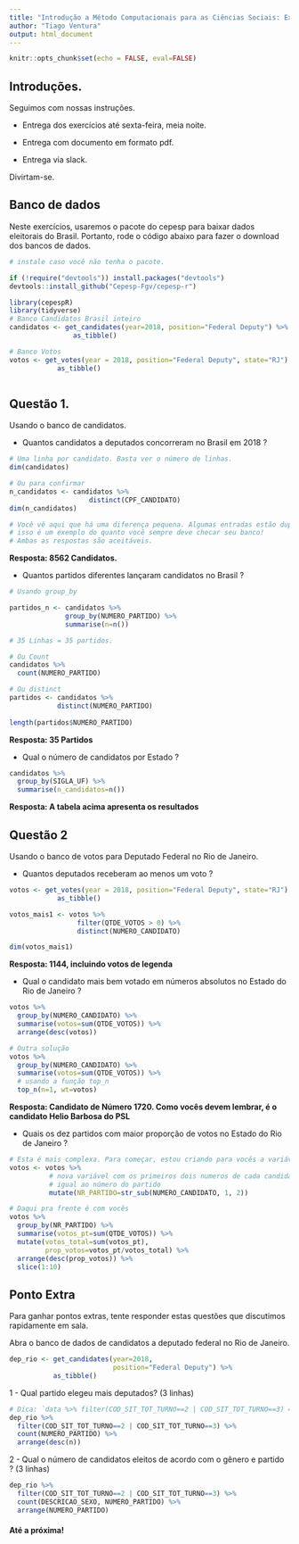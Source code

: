 ```yaml
---
title: "Introdução a Método Computacionais para as Ciências Sociais: Exercício 3"
author: "Tiago Ventura"
output: html_document
---
```


```r
knitr::opts_chunk$set(echo = FALSE, eval=FALSE)
```

## Introduções. 

Seguimos com nossas instruções. 

- Entrega dos exercícios até sexta-feira, meia noite. 

- Entrega com documento em formato pdf. 

- Entrega via slack. 

Divirtam-se. 

## Banco de dados

Neste exercícios, usaremos o pacote do cepesp para baixar dados eleitorais do Brasil. Portanto, rode o código abaixo para fazer o download dos bancos de dados. 

```r
# instale caso você não tenha o pacote. 

if (!require("devtools")) install.packages("devtools")
devtools::install_github("Cepesp-Fgv/cepesp-r")

library(cepespR)
library(tidyverse)
# Banco Candidatos Brasil inteiro
candidatos <- get_candidates(year=2018, position="Federal Deputy") %>% 
                as_tibble()

# Banco Votos
votos <- get_votes(year = 2018, position="Federal Deputy", state="RJ") %>%
            as_tibble()



```

## Questão 1.

Usando o banco de candidatos. 

- Quantos candidatos a deputados concorreram no Brasil em 2018 ?

```r

# Uma linha por candidato. Basta ver o número de linhas. 
dim(candidatos)

# Ou para confirmar
n_candidatos <- candidatos %>%
                    distinct(CPF_CANDIDATO) 
dim(n_candidatos)

# Você vê aqui que há uma diferença pequena. Algumas entradas estão duplicadas. 
# isso é um exemplo do quanto você sempre deve checar seu banco! 
# Ambas as respostas são aceitáveis.

```

**Resposta: 8562 Candidatos.**


- Quantos partidos diferentes lançaram candidatos no Brasil ?

```r
# Usando group_by

partidos_n <- candidatos %>% 
              group_by(NUMERO_PARTIDO) %>%
              summarise(n=n())

# 35 Linhas = 35 partidos.

# Ou Count
candidatos %>% 
  count(NUMERO_PARTIDO) 

# Ou distinct
partidos <- candidatos %>%
            distinct(NUMERO_PARTIDO)
  
length(partidos$NUMERO_PARTIDO)
```

**Resposta: 35 Partidos**

- Qual o número de candidatos por Estado ?

```r

candidatos %>%
  group_by(SIGLA_UF) %>%
  summarise(n_candidatos=n())

```

**Resposta: A tabela acima apresenta os resultados**



## Questão 2

Usando o banco de votos para Deputado Federal no Rio de Janeiro. 

- Quantos deputados receberam ao menos um voto ?

```r

votos <- get_votes(year = 2018, position="Federal Deputy", state="RJ") %>%
            as_tibble()

votos_mais1 <- votos %>%
                 filter(QTDE_VOTOS > 0) %>%
                 distinct(NUMERO_CANDIDATO)

dim(votos_mais1)
```

**Resposta: 1144, incluindo votos de legenda**


- Qual o candidato mais bem votado em números absolutos no Estado do Rio de Janeiro ?

```r

votos %>%
  group_by(NUMERO_CANDIDATO) %>%
  summarise(votos=sum(QTDE_VOTOS)) %>%
  arrange(desc(votos))

# Outra solução
votos %>%
  group_by(NUMERO_CANDIDATO) %>%
  summarise(votos=sum(QTDE_VOTOS)) %>%
  # usando a função top_n
  top_n(n=1, wt=votos)

```

**Resposta: Candidato de Número 1720. Como vocês devem lembrar, é o candidato Helio Barbosa do PSL**


- Quais os dez partidos com maior proporção de votos no Estado do Rio de Janeiro ?

```r
# Esta é mais complexa. Para começar, estou criando para vocês a variável partido. 
votos <- votos %>%
          # nova variável com os primeiros dois numeros de cada candidato
          # igual ao número do partido
          mutate(NR_PARTIDO=str_sub(NUMERO_CANDIDATO, 1, 2)) 

# Daqui pra frente é com vocês
votos %>%
  group_by(NR_PARTIDO) %>%
  summarise(votos_pt=sum(QTDE_VOTOS)) %>%
  mutate(votos_total=sum(votos_pt), 
         prop_votos=votos_pt/votos_total) %>%
  arrange(desc(prop_votos)) %>%
  slice(1:10)

```

## Ponto Extra

Para ganhar pontos extras, tente responder estas questões que discutimos rapidamente em sala. 


Abra o banco de dados de candidatos a deputado federal no Rio de Janeiro. 

```r

dep_rio <- get_candidates(year=2018,
                          position="Federal Deputy") %>%
           as_tibble()
```


1 - Qual partido elegeu mais deputados? (3 linhas)

```r
# Dica: `data %>% filter(COD_SIT_TOT_TURNO==2 | COD_SIT_TOT_TURNO==3) =  filtra somente os eleitos. 
dep_rio %>%
  filter(COD_SIT_TOT_TURNO==2 | COD_SIT_TOT_TURNO==3) %>%
  count(NUMERO_PARTIDO) %>%
  arrange(desc(n))
```

2 - Qual o número de candidatos eleitos de acordo com o gênero e partido ? (3 linhas)


```r
dep_rio %>%  
  filter(COD_SIT_TOT_TURNO==2 | COD_SIT_TOT_TURNO==3) %>%
  count(DESCRICAO_SEXO, NUMERO_PARTIDO) %>%
  arrange(NUMERO_PARTIDO)

```



#### Até a próxima!


